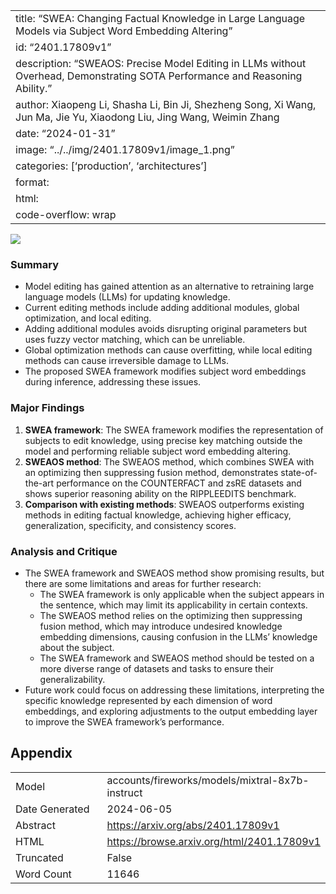 
---
title: "SWEA: Changing Factual Knowledge in Large Language Models via Subject Word Embedding Altering"
id: "2401.17809v1"
description: "SWEAOS: Precise Model Editing in LLMs without Overhead, Demonstrating SOTA Performance and Reasoning Ability."
author: Xiaopeng Li, Shasha Li, Bin Ji, Shezheng Song, Xi Wang, Jun Ma, Jie Yu, Xiaodong Liu, Jing Wang, Weimin Zhang
date: "2024-01-31"
image: "../../img/2401.17809v1/image_1.png"
categories: ['production', 'architectures']
format:
  html:
    code-overflow: wrap
---

![](../../img/2401.17809v1/image_1.png)

### Summary

- Model editing has gained attention as an alternative to retraining large language models (LLMs) for updating knowledge.
- Current editing methods include adding additional modules, global optimization, and local editing.
- Adding additional modules avoids disrupting original parameters but uses fuzzy vector matching, which can be unreliable.
- Global optimization methods can cause overfitting, while local editing methods can cause irreversible damage to LLMs.
- The proposed SWEA framework modifies subject word embeddings during inference, addressing these issues.

### Major Findings
1. **SWEA framework**: The SWEA framework modifies the representation of subjects to edit knowledge, using precise key matching outside the model and performing reliable subject word embedding altering.
2. **SWEAOS method**: The SWEAOS method, which combines SWEA with an optimizing then suppressing fusion method, demonstrates state-of-the-art performance on the COUNTERFACT and zsRE datasets and shows superior reasoning ability on the RIPPLEEDITS benchmark.
3. **Comparison with existing methods**: SWEAOS outperforms existing methods in editing factual knowledge, achieving higher efficacy, generalization, specificity, and consistency scores.

### Analysis and Critique
- The SWEA framework and SWEAOS method show promising results, but there are some limitations and areas for further research:
  - The SWEA framework is only applicable when the subject appears in the sentence, which may limit its applicability in certain contexts.
  - The SWEAOS method relies on the optimizing then suppressing fusion method, which may introduce undesired knowledge embedding dimensions, causing confusion in the LLMs' knowledge about the subject.
  - The SWEA framework and SWEAOS method should be tested on a more diverse range of datasets and tasks to ensure their generalizability.
- Future work could focus on addressing these limitations, interpreting the specific knowledge represented by each dimension of word embeddings, and exploring adjustments to the output embedding layer to improve the SWEA framework's performance.

## Appendix

|          |          |
|----------|----------|
| Model     | accounts/fireworks/models/mixtral-8x7b-instruct       |
| Date Generated     | 2024-06-05       |
| Abstract | [https://arxiv.org/abs/2401.17809v1](https://arxiv.org/abs/2401.17809v1)        |
| HTML     | [https://browse.arxiv.org/html/2401.17809v1](https://browse.arxiv.org/html/2401.17809v1)       |
| Truncated       | False       |
| Word Count       | 11646       |